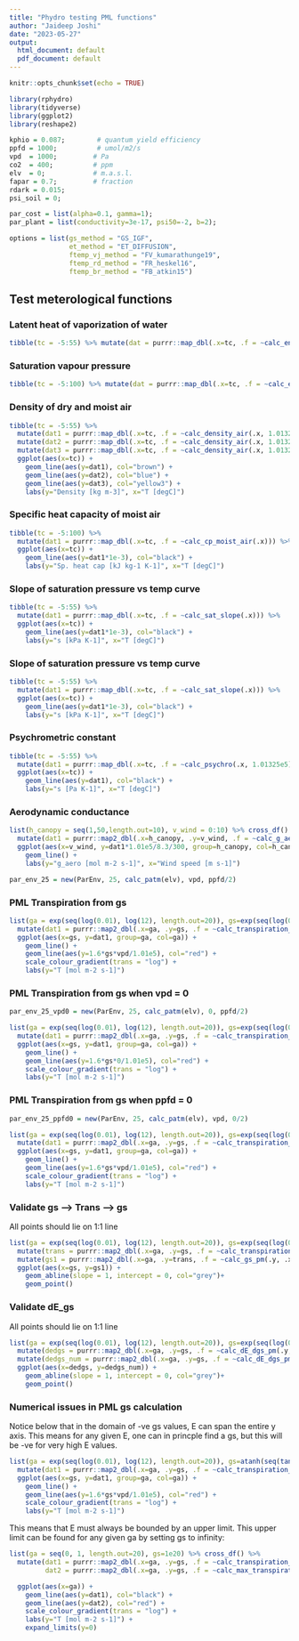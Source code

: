 ```yaml
---
title: "Phydro testing PML functions"
author: "Jaideep Joshi"
date: "2023-05-27"
output:
  html_document: default
  pdf_document: default
---
```


```r
knitr::opts_chunk$set(echo = TRUE)
```


```r
library(rphydro)
library(tidyverse)
library(ggplot2)
library(reshape2)
```

```r
kphio = 0.087;        # quantum yield efficiency
ppfd = 1000;          # umol/m2/s
vpd  = 1000;         # Pa
co2  = 400;          # ppm
elv  = 0;            # m.a.s.l.
fapar = 0.7;         # fraction
rdark = 0.015;
psi_soil = 0;

par_cost = list(alpha=0.1, gamma=1);
par_plant = list(conductivity=3e-17, psi50=-2, b=2);

options = list(gs_method = "GS_IGF", 
               et_method = "ET_DIFFUSION",
               ftemp_vj_method = "FV_kumarathunge19",
               ftemp_rd_method = "FR_heskel16",
               ftemp_br_method = "FB_atkin15")

```

## Test meterological functions

### Latent heat of vaporization of water

```r
tibble(tc = -5:55) %>% mutate(dat = purrr::map_dbl(.x=tc, .f = ~calc_enthalpy_vap(.x))) %>% ggplot(aes(x=tc, y=dat/1e6)) + geom_line() + labs(y="lv [MJ kg-1]", x="T [degC]")
```



### Saturation vapour pressure

```r
tibble(tc = -5:100) %>% mutate(dat = purrr::map_dbl(.x=tc, .f = ~calc_esat(.x, 1.01325e5))) %>% ggplot(aes(x=tc, y=dat/1e3)) + geom_line() + labs(y="Esat [kPa]", x="T [degC]")
```



### Density of dry and moist air

```r
tibble(tc = -5:55) %>% 
  mutate(dat1 = purrr::map_dbl(.x=tc, .f = ~calc_density_air(.x, 1.01325e5, 5e3, T))) %>% 
  mutate(dat2 = purrr::map_dbl(.x=tc, .f = ~calc_density_air(.x, 1.01325e5, 0, T))) %>% 
  mutate(dat3 = purrr::map_dbl(.x=tc, .f = ~calc_density_air(.x, 1.01325e5, Inf, F))) %>% 
  ggplot(aes(x=tc)) + 
    geom_line(aes(y=dat1), col="brown") + 
    geom_line(aes(y=dat2), col="blue") + 
    geom_line(aes(y=dat3), col="yellow3") + 
    labs(y="Density [kg m-3]", x="T [degC]")
```

### Specific heat capacity of moist air

```r
tibble(tc = -5:100) %>% 
  mutate(dat1 = purrr::map_dbl(.x=tc, .f = ~calc_cp_moist_air(.x))) %>%
  ggplot(aes(x=tc)) + 
    geom_line(aes(y=dat1*1e-3), col="black") + 
    labs(y="Sp. heat cap [kJ kg-1 K-1]", x="T [degC]")
```


### Slope of saturation pressure vs temp curve

```r
tibble(tc = -5:55) %>% 
  mutate(dat1 = purrr::map_dbl(.x=tc, .f = ~calc_sat_slope(.x))) %>%
  ggplot(aes(x=tc)) + 
    geom_line(aes(y=dat1*1e-3), col="black") + 
    labs(y="s [kPa K-1]", x="T [degC]")
```



### Slope of saturation pressure vs temp curve

```r
tibble(tc = -5:55) %>% 
  mutate(dat1 = purrr::map_dbl(.x=tc, .f = ~calc_sat_slope(.x))) %>%
  ggplot(aes(x=tc)) + 
    geom_line(aes(y=dat1*1e-3), col="black") + 
    labs(y="s [kPa K-1]", x="T [degC]")
```


### Psychrometric constant

```r
tibble(tc = -5:55) %>% 
  mutate(dat1 = purrr::map_dbl(.x=tc, .f = ~calc_psychro(.x, 1.01325e5))) %>%
  ggplot(aes(x=tc)) + 
    geom_line(aes(y=dat1), col="black") + 
    labs(y="s [Pa K-1]", x="T [degC]")
```


### Aerodynamic conductance

```r
list(h_canopy = seq(1,50,length.out=10), v_wind = 0:10) %>% cross_df() %>% 
  mutate(dat1 = purrr::map2_dbl(.x=h_canopy, .y=v_wind, .f = ~calc_g_aero(.x, .y, .x+10))) %>%
  ggplot(aes(x=v_wind, y=dat1*1.01e5/8.3/300, group=h_canopy, col=h_canopy)) + 
    geom_line() + 
    labs(y="g_aero [mol m-2 s-1]", x="Wind speed [m s-1]")
```

```r
par_env_25 = new(ParEnv, 25, calc_patm(elv), vpd, ppfd/2)
```

### PML Transpiration from gs

```r
list(ga = exp(seq(log(0.01), log(12), length.out=20)), gs=exp(seq(log(0.01), log(0.4), length.out=20))) %>% cross_df() %>% 
  mutate(dat1 = purrr::map2_dbl(.x=ga, .y=gs, .f = ~calc_transpiration_pm(.y, .x, par_env_25))) %>%
  ggplot(aes(x=gs, y=dat1, group=ga, col=ga)) + 
    geom_line() + 
    geom_line(aes(y=1.6*gs*vpd/1.01e5), col="red") + 
    scale_colour_gradient(trans = "log") + 
    labs(y="T [mol m-2 s-1]")
```



### PML Transpiration from gs when vpd = 0

```r
par_env_25_vpd0 = new(ParEnv, 25, calc_patm(elv), 0, ppfd/2)

list(ga = exp(seq(log(0.01), log(12), length.out=20)), gs=exp(seq(log(0.01), log(0.4), length.out=20))) %>% cross_df() %>% 
  mutate(dat1 = purrr::map2_dbl(.x=ga, .y=gs, .f = ~calc_transpiration_pm(.y, .x, par_env_25_vpd0))) %>%
  ggplot(aes(x=gs, y=dat1, group=ga, col=ga)) + 
    geom_line() + 
    geom_line(aes(y=1.6*gs*0/1.01e5), col="red") + 
    scale_colour_gradient(trans = "log") + 
    labs(y="T [mol m-2 s-1]")
```



### PML Transpiration from gs when ppfd = 0

```r
par_env_25_ppfd0 = new(ParEnv, 25, calc_patm(elv), vpd, 0/2)

list(ga = exp(seq(log(0.01), log(12), length.out=20)), gs=exp(seq(log(0.01), log(0.4), length.out=20))) %>% cross_df() %>% 
  mutate(dat1 = purrr::map2_dbl(.x=ga, .y=gs, .f = ~calc_transpiration_pm(.y, .x, par_env_25_ppfd0))) %>%
  ggplot(aes(x=gs, y=dat1, group=ga, col=ga)) + 
    geom_line() + 
    geom_line(aes(y=1.6*gs*vpd/1.01e5), col="red") + 
    scale_colour_gradient(trans = "log") + 
    labs(y="T [mol m-2 s-1]")
```




### Validate gs --> Trans --> gs

All points should lie on 1:1 line

```r
list(ga = exp(seq(log(0.01), log(12), length.out=20)), gs=exp(seq(log(0.01), log(0.4), length.out=20))) %>% cross_df() %>% 
  mutate(trans = purrr::map2_dbl(.x=ga, .y=gs, .f = ~calc_transpiration_pm(.y, .x, par_env_25))) %>%
  mutate(gs1 = purrr::map2_dbl(.x=ga, .y=trans, .f = ~calc_gs_pm(.y, .x, par_env_25))) %>%
  ggplot(aes(x=gs, y=gs1)) + 
    geom_abline(slope = 1, intercept = 0, col="grey")+
    geom_point() 
```


### Validate dE_gs 

All points should lie on 1:1 line

```r
list(ga = exp(seq(log(0.01), log(12), length.out=20)), gs=exp(seq(log(0.01), log(0.4), length.out=20))) %>% cross_df() %>% 
  mutate(dedgs = purrr::map2_dbl(.x=ga, .y=gs, .f = ~calc_dE_dgs_pm(.y, .x, par_env_25))) %>%
  mutate(dedgs_num = purrr::map2_dbl(.x=ga, .y=gs, .f = ~calc_dE_dgs_pm_num(.y, .x, par_env_25))) %>%
  ggplot(aes(x=dedgs, y=dedgs_num)) + 
    geom_abline(slope = 1, intercept = 0, col="grey")+
    geom_point() 
```

### Numerical issues in PML gs calculation

Notice below that in the domain of -ve gs values, E can span the entire y axis. This means for any given E, one can in princple find a gs, but this will be -ve for very high E values. 

```r
list(ga = exp(seq(log(0.01), log(12), length.out=20)), gs=atanh(seq(tanh(-0.1), tanh(0.4), length.out=1000))) %>% cross_df() %>% 
  mutate(dat1 = purrr::map2_dbl(.x=ga, .y=gs, .f = ~calc_transpiration_pm(.y, .x, par_env_25))) %>%
  ggplot(aes(x=gs, y=dat1, group=ga, col=ga)) + 
    geom_line() + 
    geom_line(aes(y=1.6*gs*vpd/1.01e5), col="red") + 
    scale_colour_gradient(trans = "log") + 
    labs(y="T [mol m-2 s-1]")
```

This means that E must always be bounded by an upper limit. This upper limit can be found for any given ga by setting gs to infinity:


```r
list(ga = seq(0, 1, length.out=20), gs=1e20) %>% cross_df() %>% 
  mutate(dat1 = purrr::map2_dbl(.x=ga, .y=gs, .f = ~calc_transpiration_pm(.y, .x, par_env_25)),
         dat2 = purrr::map2_dbl(.x=ga, .y=gs, .f = ~calc_max_transpiration_pm(.x, par_env_25))) %>%

  ggplot(aes(x=ga)) + 
    geom_line(aes(y=dat1), col="black") + 
    geom_line(aes(y=dat2), col="red") + 
    scale_colour_gradient(trans = "log") + 
    labs(y="T [mol m-2 s-1]") +
    expand_limits(y=0)

```




